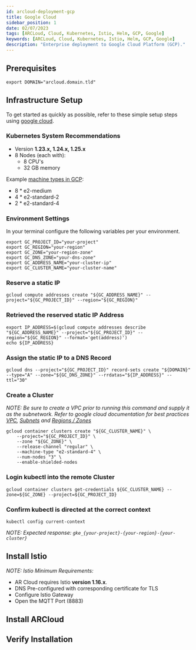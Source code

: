 ```yaml
---
id: arcloud-deployment-gcp
title: Google Cloud
sidebar_position: 1
date: 02/07/2023
tags: [ARCLoud, Cloud, Kubernetes, Istio, Helm, GCP, Google]
keywords: [ARCLoud, Cloud, Kubernetes, Istio, Helm, GCP, Google]
description: "Enterprise deployment to Google Cloud Platform (GCP)."
---
```


## Prerequisites
<DownloadArcloud />

```shell
export DOMAIN="arcloud.domain.tld"
```

## Infrastructure Setup
To get started as quickly as possible, refer to these simple setup steps using [google cloud](https://cloud.google.com/sdk/docs/install).

### Kubernetes System Recommendations
- Version **1.23.x, 1.24.x, 1.25.x**
- 8 Nodes (each with):
  - 8 CPU's
  - 32 GB memory

Example [machine types in GCP](https://cloud.google.com/compute/docs/general-purpose-machines):
- 8 * e2-medium
- 4 * e2-standard-2
- 2 * e2-standard-4

### Environment Settings
In your terminal configure the following variables per your environment.
```shell
export GC_PROJECT_ID="your-project"
export GC_REGION="your-region"
export GC_ZONE="your-region-zone"
export GC_DNS_ZONE="your-dns-zone"
export GC_ADDRESS_NAME="your-cluster-ip"
export GC_CLUSTER_NAME="your-cluster-name"
```

### Reserve a static IP
```shell
gcloud compute addresses create "${GC_ADDRESS_NAME}" --project="${GC_PROJECT_ID}" --region="${GC_REGION}"
```

### Retrieved the reserved static IP Address
```shell
export IP_ADDRESS=$(gcloud compute addresses describe "${GC_ADDRESS_NAME}" --project="${GC_PROJECT_ID}" --region="${GC_REGION}" --format='get(address)')
echo ${IP_ADDRESS}
```

### Assign the static IP to a DNS Record
```shell
gcloud dns --project="${GC_PROJECT_ID}" record-sets create "${DOMAIN}" --type="A" --zone="${GC_DNS_ZONE}" --rrdatas="${IP_ADDRESS}" --ttl="30"
```

### Create a Cluster

_NOTE: Be sure to create a VPC prior to running this command and supply it as the subnetwork. Refer to google cloud documentation for best practices [VPC](https://cloud.google.com/vpc/docs/vpc), [Subnets](https://cloud.google.com/vpc/docs/subnets)
and [Regions / Zones](https://cloud.google.com/compute/docs/regions-zones)_

```shell
gcloud container clusters create "${GC_CLUSTER_NAME}" \
    --project="${GC_PROJECT_ID}" \
    --zone "${GC_ZONE}" \
    --release-channel "regular" \
    --machine-type "e2-standard-4" \
    --num-nodes "3" \
    --enable-shielded-nodes
```

### Login kubectl into the remote Cluster
```shell
gcloud container clusters get-credentials ${GC_CLUSTER_NAME} --zone=${GC_ZONE} --project=${GC_PROJECT_ID}
```

### Confirm kubectl is directed at the correct context
```shell
kubectl config current-context
```

*NOTE: Expected response: `gke_{your-project}-{your-region}-{your-cluster}`*

## Install Istio
*NOTE: Istio Minimum Requirements:*
- AR Cloud requires Istio **version 1.16.x**.
- DNS Pre-configured with corresponding certificate for TLS
- Configure Istio Gateway
- Open the MQTT Port (8883)

<InstallIstio />

## Install ARCloud
<InstallArcloud />

## Verify Installation
<DeploymentVerification />